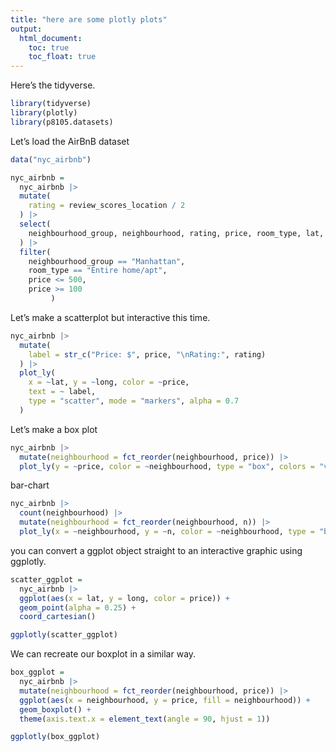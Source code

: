 ```yaml
---
title: "here are some plotly plots"
output: 
  html_document:
    toc: true
    toc_float: true
---
```


Here's the tidyverse.
```r
library(tidyverse)
library(plotly)
library(p8105.datasets)
```

Let's load the AirBnB dataset

```r
data("nyc_airbnb")

nyc_airbnb = 
  nyc_airbnb |>  
  mutate(
    rating = review_scores_location / 2
  ) |> 
  select(
    neighbourhood_group, neighbourhood, rating, price, room_type, lat, long
  ) |> 
  filter(
    neighbourhood_group == "Manhattan",
    room_type == "Entire home/apt",
    price <= 500,
    price >= 100
         )
```

Let's make a scatterplot but interactive this time. 

```r
nyc_airbnb |> 
  mutate(
    label = str_c("Price: $", price, "\nRating:", rating) 
  ) |> 
  plot_ly(
    x = ~lat, y = ~long, color = ~price,
    text = ~ label,
    type = "scatter", mode = "markers", alpha = 0.7
  )
```

Let's make a box plot

```r
nyc_airbnb |> 
  mutate(neighbourhood = fct_reorder(neighbourhood, price)) |> 
  plot_ly(y = ~price, color = ~neighbourhood, type = "box", colors = "viridis")
```

bar-chart
```r
nyc_airbnb |> 
  count(neighbourhood) |> 
  mutate(neighbourhood = fct_reorder(neighbourhood, n)) |> 
  plot_ly(x = ~neighbourhood, y = ~n, color = ~neighbourhood, type = "bar", colors = "viridis")
```

you can convert a ggplot object straight to an interactive graphic using ggplotly.
```r
scatter_ggplot = 
  nyc_airbnb |>
  ggplot(aes(x = lat, y = long, color = price)) +
  geom_point(alpha = 0.25) +
  coord_cartesian()

ggplotly(scatter_ggplot)
```

We can recreate our boxplot in a similar way.
```r
box_ggplot = 
  nyc_airbnb |> 
  mutate(neighbourhood = fct_reorder(neighbourhood, price)) |> 
  ggplot(aes(x = neighbourhood, y = price, fill = neighbourhood)) +
  geom_boxplot() +
  theme(axis.text.x = element_text(angle = 90, hjust = 1))

ggplotly(box_ggplot)
```


